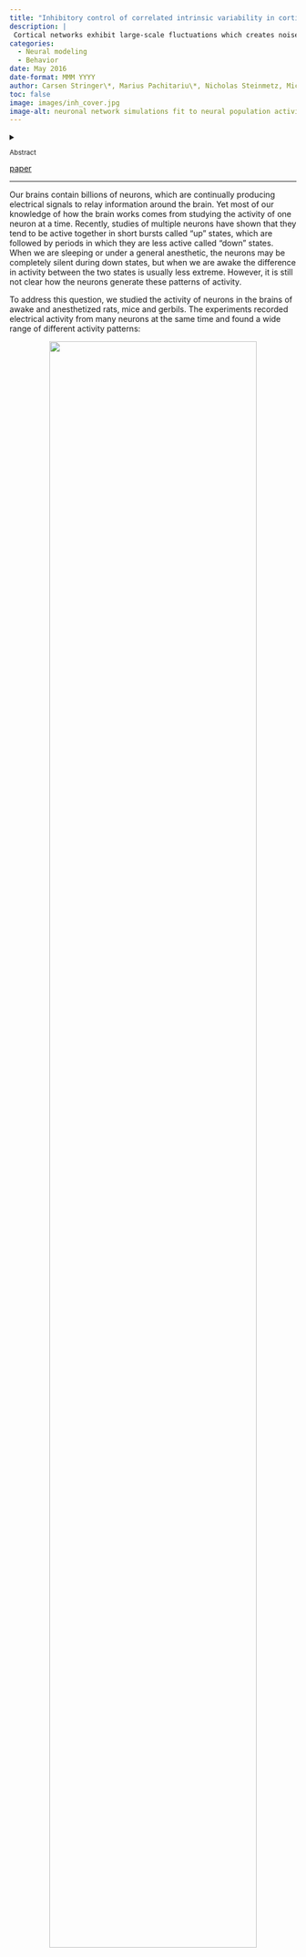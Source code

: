 ---
title: "Inhibitory control of correlated intrinsic variability in cortical networks"
description: |
 Cortical networks exhibit large-scale fluctuations which creates noise correlations that impact sensory coding. Modeling and data analysis show that inhibition can control these fluctuations.
categories:
  - Neural modeling
  - Behavior
date: May 2016
date-format: MMM YYYY
author: Carsen Stringer\*, Marius Pachitariu\*, Nicholas Steinmetz, Michael Okun, Peter Bartho, Kenneth D Harris, Maneesh Sahani, Nicholas Lesica
toc: false
image: images/inh_cover.jpg
image-alt: neuronal network simulations fit to neural population activity
---

<details>
  <summary><p style="font-size: smaller">Abstract</p></summary>
  <p style="font-size: smaller">
Cortical networks exhibit intrinsic dynamics that drive coordinated, large-scale fluctuations across neuronal populations and create noise correlations that impact sensory coding. To investigate the network-level mechanisms that underlie these dynamics, we developed novel computational techniques to fit a deterministic spiking network model directly to multi-neuron recordings from different rodent species, sensory modalities, and behavioral states. The model generated correlated variability without external noise and accurately reproduced the diverse activity patterns in our recordings. Analysis of the model parameters suggested that differences in noise correlations across recordings were due primarily to differences in the strength of feedback inhibition. Further analysis of our recordings confirmed that putative inhibitory neurons were indeed more active during desynchronized cortical states with weak noise correlations. Our results demonstrate that network models with intrinsically-generated variability can accurately reproduce the activity patterns observed in multi-neuron recordings and suggest that inhibition modulates the interactions between intrinsic dynamics and sensory inputs to control the strength of noise correlations.</p>
</details>

<a href="https://elifesciences.org/articles/19695">paper</a>
<hr>

<p>Our brains contain billions of neurons, which are continually producing electrical signals to relay information around the brain. Yet most of our knowledge of how the brain works comes from studying the activity of one neuron at a time. Recently, studies of multiple neurons have shown that they tend to be active together in short bursts called “up” states, which are followed by periods in which they are less active called “down” states. When we are sleeping or under a general anesthetic, the neurons may be completely silent during down states, but when we are awake the difference in activity between the two states is usually less extreme. However, it is still not clear how the neurons generate these patterns of activity.

<p>To address this question, we studied the activity of neurons in the brains of awake and anesthetized rats, mice and gerbils. The experiments recorded electrical activity from many neurons at the same time and found a wide range of different activity patterns: </p>
<center><img src='images/inh1.jpg' width="85%"></center><br>

<p>We built a spiking neuronal network model which recapitulated the up and down states in the data:</p>
<center><img src='images/inh2.jpg' width="70%"></center><br>


<p>We fit the model parameters directly to the neural activity, and reproduced the spiking patterns across brain states:
</p>
<center><img src='images/inh3.jpg' width="90%"></center><br>


<p>We found that increasing the strength of these inhibitory signals in the model decreased the fluctuations in electrical activity across entire areas of the brain. Further analysis of the experimental data supported the model’s predictions by showing that inhibitory neurons – which act to reduce electrical activity in other neurons – were more active when there were fewer fluctuations in activity across the brain, in both anesthetized and awake animals.</p>

<p>In particular, in awake mice, we observed decreases in noise correlations and increases in inhibitory activity during locomotion:</p>
<center><img src='images/inh6.jpg' width="90%"></center><br>

Check out the [paper](https://elifesciences.org/articles/19695) for more details.<br>